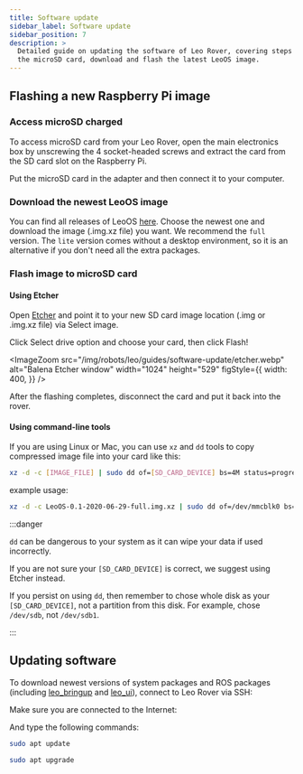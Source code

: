 ```yaml
---
title: Software update
sidebar_label: Software update
sidebar_position: 7
description: >
  Detailed guide on updating the software of Leo Rover, covering steps to access
  the microSD card, download and flash the latest LeoOS image.
---
```


## Flashing a new Raspberry Pi image

### Access microSD charged

To access microSD card from your Leo Rover, open the main electronics box by
unscrewing the 4 socket-headed screws and extract the card from the SD card slot
on the Raspberry Pi.

Put the microSD card in the adapter and then connect it to your computer.

### Download the newest LeoOS image

You can find all releases of LeoOS
[here](https://github.com/LeoRover/leo_os/releases). Choose the newest one and
download the image (.img.xz file) you want. We recommend the `full` version. The
`lite` version comes without a desktop environment, so it is an alternative if
you don't need all the extra packages.

### Flash image to microSD card

#### Using Etcher

Open [Etcher](https://www.balena.io/etcher/) and point it to your new SD card
image location (.img or .img.xz file) via Select image.

Click Select drive option and choose your card, then click Flash!

<ImageZoom
  src="/img/robots/leo/guides/software-update/etcher.webp"
  alt="Balena Etcher window"
  width="1024"
  height="529"
  figStyle={{
    width: 400,
  }}
/>

After the flashing completes, disconnect the card and put it back into the
rover.

#### Using command-line tools

If you are using Linux or Mac, you can use `xz` and `dd` tools to copy
compressed image file into your card like this:

```bash
xz -d -c [IMAGE_FILE] | sudo dd of=[SD_CARD_DEVICE] bs=4M status=progress && sync
```

example usage:

```bash
xz -d -c LeoOS-0.1-2020-06-29-full.img.xz | sudo dd of=/dev/mmcblk0 bs=4M status=progress && sync
```

:::danger

`dd` can be dangerous to your system as it can wipe your data if used
incorrectly.

If you are not sure your `[SD_CARD_DEVICE]` is correct, we suggest using Etcher
instead.

If you persist on using `dd`, then remember to chose whole disk as your
`[SD_CARD_DEVICE]`, not a partition from this disk. For example, chose
`/dev/sdb`, not `/dev/sdb1`.

:::

## Updating software

To download newest versions of system packages and ROS packages (including
[leo_bringup](https://github.com/LeoRover/leo_bringup) and
[leo_ui](https://github.com/LeoRover/leo_ui.git)), connect to Leo Rover via SSH:

<LinkButton docId="leo-rover/guides/ssh" />

Make sure you are connected to the Internet:

<LinkButton docId="leo-rover/guides/connect-to-network" />

And type the following commands:

```bash
sudo apt update
```

```bash
sudo apt upgrade
```
